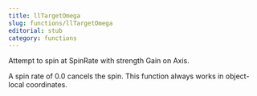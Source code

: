 ```yaml
---
title: llTargetOmega
slug: functions/llTargetOmega
editorial: stub
category: functions
---
```


<LSLFunction name="llTargetOmega"/>

Attempt to spin at SpinRate with strength Gain on Axis.

A spin rate of 0.0 cancels the spin. This function always works in object-local coordinates.
